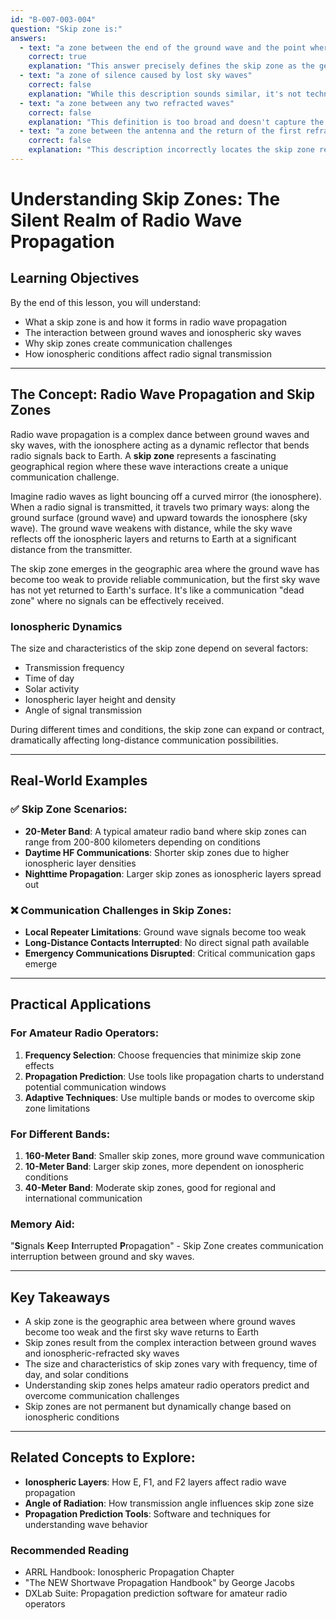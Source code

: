```yaml
---
id: "B-007-003-004"
question: "Skip zone is:"
answers:
  - text: "a zone between the end of the ground wave and the point where the first ionosphere-refracted wave returns to Earth"
    correct: true
    explanation: "This answer precisely defines the skip zone as the geographic area where radio signals cannot be effectively received due to the unique propagation characteristics of ionospheric refraction. In this zone, ground wave signals have become too weak, and the first sky wave has not yet returned to Earth, creating a communication 'dead zone' where no reliable radio contact can be established."
  - text: "a zone of silence caused by lost sky waves"
    correct: false
    explanation: "While this description sounds similar, it's not technically accurate. The skip zone is not about 'lost' sky waves but about the specific geometric relationship between ground waves and refracted sky waves that creates a zone of signal attenuation. Sky waves are not lost but simply reflect off the ionosphere at an angle that doesn't return to Earth in that specific region."
  - text: "a zone between any two refracted waves"
    correct: false
    explanation: "This definition is too broad and doesn't capture the specific spatial relationship that defines a skip zone. Not all refracted waves create a skip zone, and the definition fails to explain the unique propagation characteristics that result in signal absence in this region."
  - text: "a zone between the antenna and the return of the first refracted wave"
    correct: false
    explanation: "This description incorrectly locates the skip zone relative to the transmitting antenna. The skip zone is defined by the point where ground waves become too weak and the first sky wave has not yet returned to Earth, which occurs at a distance from the transmitting antenna, not immediately adjacent to it."
---
```


# Understanding Skip Zones: The Silent Realm of Radio Wave Propagation

## Learning Objectives
By the end of this lesson, you will understand:
- What a skip zone is and how it forms in radio wave propagation
- The interaction between ground waves and ionospheric sky waves
- Why skip zones create communication challenges
- How ionospheric conditions affect radio signal transmission

---

## The Concept: Radio Wave Propagation and Skip Zones

Radio wave propagation is a complex dance between ground waves and sky waves, with the ionosphere acting as a dynamic reflector that bends radio signals back to Earth. A **skip zone** represents a fascinating geographical region where these wave interactions create a unique communication challenge.

Imagine radio waves as light bouncing off a curved mirror (the ionosphere). When a radio signal is transmitted, it travels two primary ways: along the ground surface (ground wave) and upward towards the ionosphere (sky wave). The ground wave weakens with distance, while the sky wave reflects off the ionospheric layers and returns to Earth at a significant distance from the transmitter.

The skip zone emerges in the geographic area where the ground wave has become too weak to provide reliable communication, but the first sky wave has not yet returned to Earth's surface. It's like a communication "dead zone" where no signals can be effectively received.

### Ionospheric Dynamics

The size and characteristics of the skip zone depend on several factors:
- Transmission frequency
- Time of day
- Solar activity
- Ionospheric layer height and density
- Angle of signal transmission

During different times and conditions, the skip zone can expand or contract, dramatically affecting long-distance communication possibilities.

---

## Real-World Examples

### ✅ Skip Zone Scenarios:
- **20-Meter Band**: A typical amateur radio band where skip zones can range from 200-800 kilometers depending on conditions
- **Daytime HF Communications**: Shorter skip zones due to higher ionospheric layer densities
- **Nighttime Propagation**: Larger skip zones as ionospheric layers spread out

### ❌ Communication Challenges in Skip Zones:
- **Local Repeater Limitations**: Ground wave signals become too weak
- **Long-Distance Contacts Interrupted**: No direct signal path available
- **Emergency Communications Disrupted**: Critical communication gaps emerge

---

## Practical Applications

### For Amateur Radio Operators:
1. **Frequency Selection**: Choose frequencies that minimize skip zone effects
2. **Propagation Prediction**: Use tools like propagation charts to understand potential communication windows
3. **Adaptive Techniques**: Use multiple bands or modes to overcome skip zone limitations

### For Different Bands:
1. **160-Meter Band**: Smaller skip zones, more ground wave communication
2. **10-Meter Band**: Larger skip zones, more dependent on ionospheric conditions
3. **40-Meter Band**: Moderate skip zones, good for regional and international communication

### Memory Aid:
"**S**ignals **K**eep **I**nterrupted **P**ropagation" - Skip Zone creates communication interruption between ground and sky waves.

---

## Key Takeaways

- A skip zone is the geographic area between where ground waves become too weak and the first sky wave returns to Earth
- Skip zones result from the complex interaction between ground waves and ionospheric-refracted sky waves
- The size and characteristics of skip zones vary with frequency, time of day, and solar conditions
- Understanding skip zones helps amateur radio operators predict and overcome communication challenges
- Skip zones are not permanent but dynamically change based on ionospheric conditions

---

## Related Concepts to Explore:
- **Ionospheric Layers**: How E, F1, and F2 layers affect radio wave propagation
- **Angle of Radiation**: How transmission angle influences skip zone size
- **Propagation Prediction Tools**: Software and techniques for understanding wave behavior

### Recommended Reading
- ARRL Handbook: Ionospheric Propagation Chapter
- "The NEW Shortwave Propagation Handbook" by George Jacobs
- DXLab Suite: Propagation prediction software for amateur radio operators